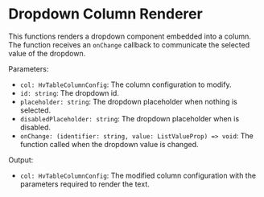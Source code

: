 
<Meta title="Visualizations/Table/Table Renderers/Renderers/Dropdown Column Renderer" />

# Dropdown Column Renderer

This functions renders a dropdown component embedded into a column. The function receives an `onChange` callback to communicate the selected value of the dropdown.

Parameters:

- `col: HvTableColumnConfig`: The column configuration to modify.
- `id: string`: The dropdown id.
- `placeholder: string`: The dropdown placeholder when nothing is selected.
- `disabledPlaceholder: string`: The dropdown placeholder when is disabled.
- `onChange: (identifier: string, value: ListValueProp) => void`: The function called when the dropdown value is changed.

Output:

- `col: HvTableColumnConfig`: The modified column configuration with the parameters required to render the text.

<Canvas>
  <Story name="Dropdown Column Renderer" story={DropdownColumnRendererStory} />
</Canvas>
